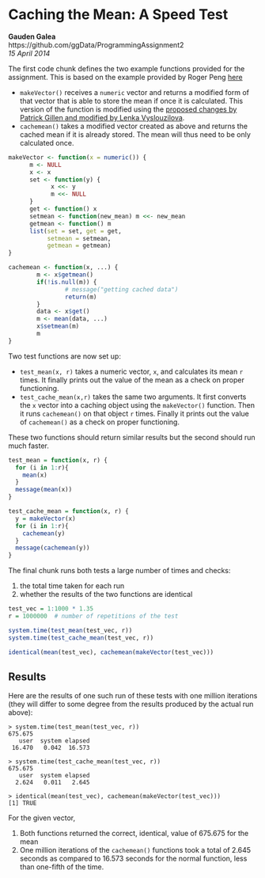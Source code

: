 # Caching the Mean: A Speed Test

**Gauden Galea**  
https://github.com/ggData/ProgrammingAssignment2  
_15 April 2014_

The first code chunk defines the two example functions provided for the assignment. This is based on the example provided by Roger Peng [here](https://class.coursera.org/rprog-002/human_grading/view/courses/972078/assessments/3/submissions)

- `makeVector()` receives a `numeric` vector and returns a modified form of that vector that is able to store the mean if once it is calculated. This version of the function is modified using the [proposed changes by Patrick Gillen and modified by Lenka Vyslouzilova](https://class.coursera.org/rprog-002/forum/thread?thread_id=370#comment-953).
- `cachemean()` takes a modified vector created as above and returns the cached mean if it is already stored. The mean will thus need to be only calculated once.

```r
makeVector <- function(x = numeric()) {
      m <- NULL
      x <- x
      set <- function(y) {
            x <<- y
            m <<- NULL
      }
      get <- function() x
      setmean <- function(new_mean) m <<- new_mean
      getmean <- function() m
      list(set = set, get = get,
           setmean = setmean,
           getmean = getmean)
}

cachemean <- function(x, ...) {
        m <- x$getmean()
        if(!is.null(m)) {
                # message("getting cached data")
                return(m)
        }
        data <- x$get()
        m <- mean(data, ...)
        x$setmean(m)
        m
}
```

Two test functions are now set up:

- `test_mean(x, r)` takes a numeric vector, `x`, and calculates its mean `r` times. It finally prints out the value of the mean as a check on proper functioning.
- `test_cache_mean(x,r)` takes the same two arguments. It first converts the `x` vector into a caching object using the `makeVector()` function. Then it runs `cachemean()` on that object `r` times. Finally it prints out the value of `cachemean()` as a check on proper functioning.

These two functions should return similar results but the second should run much faster.

```r
test_mean = function(x, r) {
  for (i in 1:r){
    mean(x)
  }
  message(mean(x))
}

test_cache_mean = function(x, r) {
  y = makeVector(x)
  for (i in 1:r){
    cachemean(y)
  }
  message(cachemean(y))
}
```

The final chunk runs both tests a large number of times and checks:

1. the total time taken for each run
2. whether the results of the two functions are identical

```r
test_vec = 1:1000 * 1.35
r = 1000000  # number of repetitions of the test

system.time(test_mean(test_vec, r))
system.time(test_cache_mean(test_vec, r))

identical(mean(test_vec), cachemean(makeVector(test_vec)))
```

## Results

Here are the results of one such run of these tests with one million iterations (they will differ to some degree from the results produced by the actual run above):

```
> system.time(test_mean(test_vec, r))
675.675
   user  system elapsed 
 16.470   0.042  16.573 

> system.time(test_cache_mean(test_vec, r))
675.675
   user  system elapsed 
  2.624   0.011   2.645 

> identical(mean(test_vec), cachemean(makeVector(test_vec)))
[1] TRUE
```

For the given vector,

1. Both functions returned the correct, identical, value of 675.675 for the mean
2. One million iterations of the `cachemean()` functions took a total of 2.645 seconds as compared to 16.573 seconds for the normal function, less than one-fifth of the time.

